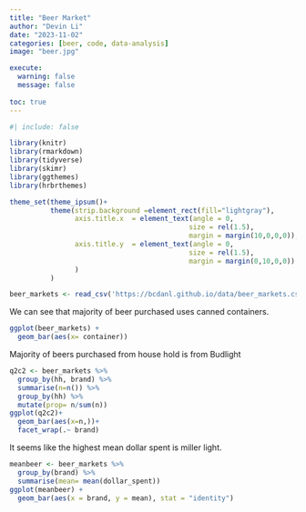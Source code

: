 ```yaml
---
title: "Beer Market"
author: "Devin Li"
date: "2023-11-02"
categories: [beer, code, data-analysis]
image: "beer.jpg"

execute: 
  warning: false
  message: false
  
toc: true
---
```

```r
#| include: false

library(knitr)
library(rmarkdown)
library(tidyverse)
library(skimr)
library(ggthemes)
library(hrbrthemes)

theme_set(theme_ipsum()+
          theme(strip.background =element_rect(fill="lightgray"),
                axis.title.x  = element_text(angle = 0,
                                            size = rel(1.5),
                                            margin = margin(10,0,0,0)),
                axis.title.y  = element_text(angle = 0,
                                            size = rel(1.5),
                                            margin = margin(0,10,0,0))
                )
          )
```

```r
beer_markets <- read_csv('https://bcdanl.github.io/data/beer_markets.csv')
```
We can see that majority of beer purchased uses canned containers.
```r
ggplot(beer_markets) +
  geom_bar(aes(x= container))
```



Majority of beers purchased from house hold is from Budlight
```r
q2c2 <- beer_markets %>% 
  group_by(hh, brand) %>%
  summarise(n=n()) %>% 
  group_by(hh) %>% 
  mutate(prop= n/sum(n))
ggplot(q2c2)+
  geom_bar(aes(x=n,))+
  facet_wrap(.~ brand)
```

It seems like the highest mean dollar spent is miller light.
```r
meanbeer <- beer_markets %>% 
  group_by(brand) %>% 
  summarise(mean= mean(dollar_spent))
ggplot(meanbeer) +
  geom_bar(aes(x = brand, y = mean), stat = "identity")



```
